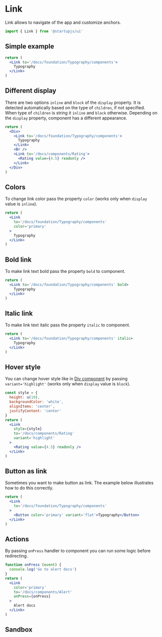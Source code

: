 
# Link

Link allows to navigate of the app and customize anchors.

```jsx
import { Link } from '@startupjs/ui'
```

## Simple example

```jsx example
return (
  <Link to='/docs/foundation/Typography/components'>
    Typography
  </Link>
)
```

## Different display

There are two options `inline` and `block` of the `display` property. It is detected automatically based on the type of `children`, if not specified. When type of `children` is string it `inline` and `block` otherwise. Depending on the `display` property, component has a different appearance.

```jsx example
return (
  <Div>
    <Link to='/docs/foundation/Typography/components'>
      Typography
    </Link>
    <Br />
    <Link to='/docs/components/Rating'>
      <Rating value={4.5} readonly />
    </Link>
  </Div>
)
```

## Colors

To change link color pass the property `color` (works only when `display` value is `inline`).

```jsx example
return (
  <Link
    to='/docs/foundation/Typography/components'
    color='primary'
  >
    Typography
  </Link>
)
```

## Bold link

To make link text bold pass the property `bold` to component.

```jsx example
return (
  <Link to='/docs/foundation/Typography/components' bold>
    Typography
  </Link>
)
```

## Italic link

To make link text italic pass the property `italic` to component.

```jsx example
return (
  <Link to='/docs/foundation/Typography/components' italic>
    Typography
  </Link>
)
```

## Hover style

You can change hover style like in [Div component](/docs/components/Div) by passing `variant='highlight'` (works only when `display` value is `block`).

```jsx example
const style = {
  height: u(10),
  backgroundColor: 'white',
  alignItems: 'center',
  justifyContent: 'center'
}
return (
  <Link
    style={style}
    to='/docs/components/Rating'
    variant='highlight'
  >
    <Rating value={4.5} readonly />
  </Link>
)
```

## Button as link

Sometimes you want to make button as link. The example below illustrates how to do this correctly.

```jsx example
return (
  <Link
    to='/docs/foundation/Typography/components'
  >
    <Button color='primary' variant='flat'>Typography</Button>
  </Link>
)
```

## Actions

By passing `onPress` handler to component you can run some logic before redirecting.

```jsx example
function onPress (event) {
  console.log('Go to alert docs')
}
return (
  <Link
    color='primary'
    to='/docs/components/Alert'
    onPress={onPress}
  >
    Alert docs
  </Link>
)
```

## Sandbox

<Sandbox Component={Link} />
